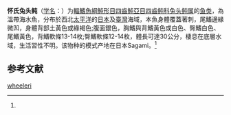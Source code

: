 {{Speciesbox
| name = 怀氏兔头鲀
| status = NE
| status_system = IUCN3.1
| image = 
| genus = Lagocephalus
| species = wheeleri
| authority = (Abe, Tabeta et Kitahama, 1984)<ref name='id8844'>{{cite web| url =http://www.bioinfo.cn/db05/BjdwSpecies.php?action=view&id=8844| title =怀氏兔头鲀| work =《中国动物物种编目数据库》| publisher =中国科学院微生物研究所| author =中国科学院动物研究所| accessdate =2009-04-16| deadurl =yes| archiveurl =https://web.archive.org/web/20160305062941/http://www.bioinfo.cn/db05/BjdwSpecies.php?action=view&id=8844| archivedate =2016-03-05}}</ref>
| synonyms = *''Gastrophysus wheeleri ,Abe, Tabeta & Kitahama, 1984 ''
}}

'''怀氏兔头鲀'''（[[学名|学名]]：{{lang|la|''Lagocephalus wheeleri''}}）为[[輻鰭魚綱|輻鰭魚綱]][[魨形目|魨形目]][[四齒魨亞目|四齒魨亞目]][[四齒鲀科|四齒鲀科]][[兔头鲀属|兔头鲀属]]的[[鱼类|鱼类]]，為溫帶海水魚，分布於西北[[太平洋|太平洋]]的[[日本|日本]]及[[臺灣|臺灣]]海域，本魚身體覆蓋著刺，尾鰭邊緣微凹，身體背部土黃色或綠褐色;腹面銀色，胸鰭與背鰭黃色或白色、臀鰭白色、尾鰭黃色，背鰭軟條13-14枚;臀鰭軟條12-14枚，體長可達30公分，棲息在底層水域，生活習性不明。该物种的模式产地在日本Sagami。<ref name='id8844'/>

== 参考文献 ==
{{reflist}}

{{Wikispecies|Lagocephalus wheeleri}}
{{Taxonbar|from=Q1045011}}

[[Category:兔头鲀属|wheeleri]]


{{鲀形目小作品}}